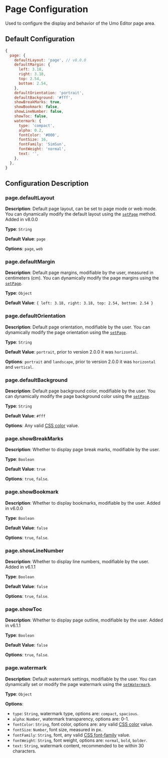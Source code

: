 
# Page Configuration

Used to configure the display and behavior of the Umo Editor page area.

## Default Configuration

```js
{
  page: {
    defaultLayout: 'page', // v8.0.0
    defaultMargin: {
      left: 3.18,
      right: 3.18,
      top: 2.54,
      bottom: 2.54,
    },
    defaultOrientation: 'portrait',
    defaultBackground: '#fff',
    showBreakMarks: true,
    showBookmark: false,
    showLineNumber: false,
    showToc: false,
    watermark: {
      type: 'compact',
      alpha: 0.2,
      fontColor: '#000',
      fontSize: 16,
      fontFamily: 'SimSun',
      fontWeight: 'normal',
      text: '',
    },
  },
}
```

## Configuration Description

### page.defaultLayout

**Description**: Default page layout, can be set to page mode or web mode. You can dynamically modify the default layout using the [`setPage`](../methods#setpage) method. <Badge theme="success">Added in v8.0.0</Badge>

**Type**: `String`

**Default Value**: `page`

**Options**: `page`, `web`

### page.defaultMargin

**Description**: Default page margins, modifiable by the user, measured in centimeters (cm). You can dynamically modify the page margins using the [`setPage`](../methods#setpage).

**Type**: `Object`

**Default Value**: `{ left: 3.18, right: 3.18, top: 2.54, bottom: 2.54 }`

### page.defaultOrientation

**Description**: Default page orientation, modifiable by the user. You can dynamically modify the page orientation using the [`setPage`](../methods#setpage).

**Type**: `String`

**Default Value**: `portrait`, prior to version 2.0.0 it was `horizontal`.

**Options**: `portrait` and `landscape`, prior to version 2.0.0 it was `horizontal` and `vertical`.

### page.defaultBackground

**Description**: Default page background color, modifiable by the user. You can dynamically modify the page background color using the [`setPage`](../methods#setpage).

**Type**: `String`

**Default Value**: `#fff`

**Options**: Any valid [CSS color](https://developer.mozilla.org/en-US/docs/Web/CSS/color_value) value.

### page.showBreakMarks

**Description**: Whether to display page break marks, modifiable by the user.

**Type**: `Boolean`

**Default Value**: `true`

**Options**: `true`, `false`.

### page.showBookmark 

**Description**: Whether to display bookmarks, modifiable by the user. <Badge theme="success">Added in v6.0.0</Badge>

**Type**: `Boolean`

**Default Value**: `false`

**Options**: `true`, `false`.

### page.showLineNumber 

**Description**: Whether to display line numbers, modifiable by the user. <Badge theme="success">Added in v6.1.1</Badge>

**Type**: `Boolean`

**Default Value**: `false`

**Options**: `true`, `false`.

### page.showToc 

**Description**: Whether to display page outline, modifiable by the user. <Badge theme="success">Added in v6.1.1</Badge>

**Type**: `Boolean`

**Default Value**: `false`

**Options**: `true`, `false`.

### page.watermark

**Description**: Default watermark settings, modifiable by the user. You can dynamically set or modify the page watermark using the [`setWatermark`](../methods#setwatermark).

**Type**: `Object`

**Options**:

- `type`: `String`, watermark type, options are: `compact`, `spacious`.
- `alpha`: `Number`, watermark transparency, options are: 0-1.
- `fontColor`: `String`, font color, options are: any valid [CSS color](https://developer.mozilla.org/en-US/docs/Web/CSS/color_value) value.
- `fontSize`: `Number`, font size, measured in px.
- `fontFamily`: `String`, font, any valid [CSS font-family](https://developer.mozilla.org/en-US/docs/Web/CSS/font-family) value.
- `fontWeight`: `String`, font weight, options are: `normal`, `bold`, `bolder`.
- `text`: `String`, watermark content, recommended to be within 30 characters.
